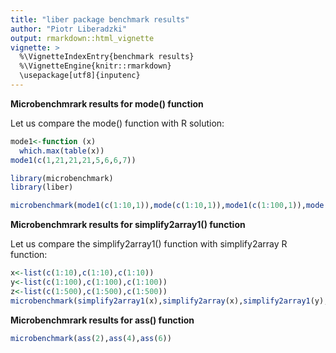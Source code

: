 ```yaml
---
title: "liber package benchmark results"
author: "Piotr Liberadzki"
output: rmarkdown::html_vignette
vignette: >
  %\VignetteIndexEntry{benchmark results}
  %\VignetteEngine{knitr::rmarkdown}
  \usepackage[utf8]{inputenc}
---
```


**Microbenchmrark results for mode() function**

Let us compare the mode() function with R solution:

```r
mode1<-function (x)
  which.max(table(x))
mode1(c(1,21,21,21,5,6,6,7))

```

```r
library(microbenchmark)
library(liber)
```

```r
microbenchmark(mode1(c(1:10,1)),mode(c(1:10,1)),mode1(c(1:100,1)),mode(c(1:100,1)),mode1(c(1:1000,1)),mode(c(1:1000,1)))
```

**Microbenchmrark results for simplify2array1() function**

Let us compare the simplify2array1() function with simplify2array R function:

```r
x<-list(c(1:10),c(1:10),c(1:10))
y<-list(c(1:100),c(1:100),c(1:100))
z<-list(c(1:500),c(1:500),c(1:500))
microbenchmark(simplify2array1(x),simplify2array(x),simplify2array1(y),simplify2array(y),simplify2array1(z),simplify2array(z))
```

**Microbenchmrark results for ass() function**

```r
microbenchmark(ass(2),ass(4),ass(6))
```
